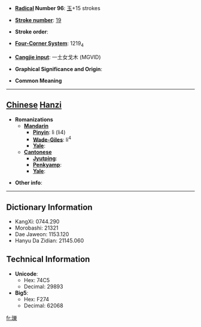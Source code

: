 * '''[[Wiktionary:Chinese radical index| Radical]] Number 96''': [[Wiktionary:Chinese radical index 玉|玉]]+15 strokes

* '''[[Wiktionary:Chinese total strokes index|Stroke number]]''': [[Wiktionary:Chinese total strokes index 19|19]]

* '''Stroke order''': 

* '''[[Wiktionary:Chinese four corner index|Four-Corner System]]''': 1219<sub>4</sub>

* '''[[Wiktionary:Chinese Cangjie index|Cangjie input]]''': 一土女戈木 (MGVID)

* '''Graphical Significance and Origin''': 

* '''Common Meaning'''

----

== [[Chinese]] [[Hanzi]] ==

* '''Romanizations'''
** '''[[Mandarin]]'''
*** '''[[Pinyin]]''': lì (li4)
*** '''[[Wade-Giles]]''': li<sup>4</sup>
*** '''[[Yale]]''': 
** '''[[Cantonese]]'''
*** '''[[Jyutping]]''':
*** '''[[Penkyamp]]''': 
*** '''[[Yale]]''': 

* '''Other info''': 

----

== Dictionary Information ==

* KangXi: 0744.290
* Morobashi: 21321
* Dae Jaweon: 1153.120
* Hanyu Da Zidian: 21145.060

== Technical Information ==

* '''Unicode''':
** Hex: 74C5
** Decimal: 29893
* '''Big5''':
** Hex: F274
** Decimal: 62068

[[fr:瓅]]